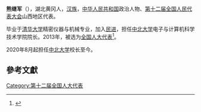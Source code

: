 '''熊继军'''（{{bd|1971年||}}），湖北黄冈人，[[汉族|汉族]]，[[中华人民共和国|中华人民共和国]]政治人物、[[第十二届全国人民代表大会|第十二届全国人民代表大会]]山西地区代表。

毕业于[[清华大学|清华大学]]精密仪器与机械专业，加入[[民进|民进]]，担任[[中北大学|中北大学]]电子与计算机科学技术学院院长。2013年，被选为[[全国人大代表|全国人大代表]]<ref>{{cite news|title=全国人大代表信息-熊继军|url= http://210.82.31.1:8084/delegate/viewDelegate.action?dbid=120293|accessdate=2013-03-28|newspaper=全国人大网}}</ref>。

2020年8月起担任[[中北大学|中北大学]]校长至今。
==參考文獻==
{{reflist}}
{{中国政治人物小作品}}

[[Category:第十二届全国人大代表|Category:第十二届全国人大代表]]
